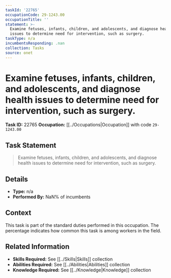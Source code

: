 ```yaml
---
taskId: '22765'
occupationCode: 29-1243.00
occupationTitle: ''
statement: >-
  Examine fetuses, infants, children, and adolescents, and diagnose health
  issues to determine need for intervention, such as surgery.
taskType: n/a
incumbentsResponding: .nan
collection: Tasks
source: onet
---
```

# Examine fetuses, infants, children, and adolescents, and diagnose health issues to determine need for intervention, such as surgery.

**Task ID:** 22765
**Occupation:** [[../Occupations|Occupation]] with code `29-1243.00`

## Task Statement

> Examine fetuses, infants, children, and adolescents, and diagnose health issues to determine need for intervention, such as surgery.

## Details

- **Type:** n/a
- **Performed By:** NaN% of incumbents

## Context

This task is part of the standard duties performed in this occupation. The percentage indicates how common this task is among workers in the field.

## Related Information

- **Skills Required:** See [[../Skills|Skills]] collection
- **Abilities Required:** See [[../Abilities|Abilities]] collection
- **Knowledge Required:** See [[../Knowledge|Knowledge]] collection
